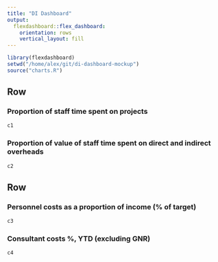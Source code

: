 ```yaml
---
title: "DI Dashboard"
output: 
  flexdashboard::flex_dashboard:
    orientation: rows
    vertical_layout: fill
---
```


```r
library(flexdashboard)
setwd("/home/alex/git/di-dashboard-mockup")
source("charts.R")
```

Row
-----------------------------------------------------------------------

### Proportion of staff time spent on projects

```r
c1
```

### Proportion of value of staff time spent on direct and indirect overheads

```r
c2
```

Row
-----------------------------------------------------------------------

### Personnel costs as a proportion of income (% of target)

```r
c3
```

### Consultant costs %, YTD (excluding GNR)

```r
c4
```
